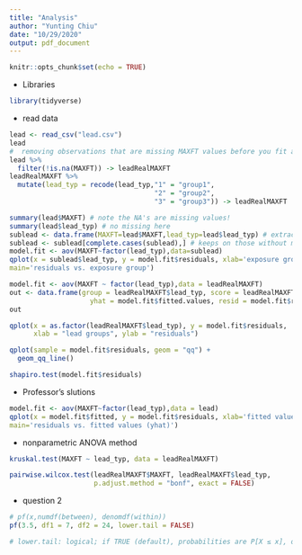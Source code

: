 ```yaml
---
title: "Analysis"
author: "Yunting Chiu"
date: "10/29/2020"
output: pdf_document
---
```


```r
knitr::opts_chunk$set(echo = TRUE)
```
- Libraries
```r
library(tidyverse)
```

- read data
```r
lead <- read_csv("lead.csv")
lead
#  removing observations that are missing MAXFT values before you fit any models. 
lead %>%
  filter(!is.na(MAXFT)) -> leadRealMAXFT 
leadRealMAXFT %>%
  mutate(lead_typ = recode(lead_typ,"1" = "group1",
                                    "2" = "group2",
                                    "3" = "group3")) -> leadRealMAXFT 
```

```r
summary(lead$MAXFT) # note the NA's are missing values!
summary(lead$lead_typ) # no missing here
sublead <- data.frame(MAXFT=lead$MAXFT,lead_typ=lead$lead_typ) # extract only the two vars of interest summary(sublead)
sublead <- sublead[complete.cases(sublead),] # keeps on those without missing (NA) values summary(sublead)
model.fit <- aov(MAXFT~factor(lead_typ),data=sublead)
qplot(x = sublead$lead_typ, y = model.fit$residuals, xlab='exposure group', ylab='residual',
main='residuals vs. exposure group')
```

```r
model.fit <- aov(MAXFT ~ factor(lead_typ),data = leadRealMAXFT)
out <- data.frame(group = leadRealMAXFT$lead_typ, score = leadRealMAXFT$MAXFT,
                    yhat = model.fit$fitted.values, resid = model.fit$residuals)
out
```

```r
qplot(x = as.factor(leadRealMAXFT$lead_typ), y = model.fit$residuals, 
      xlab = "lead groups", ylab = "residuals")
```

```r
qplot(sample = model.fit$residuals, geom = "qq") +
  geom_qq_line()
```
```r
shapiro.test(model.fit$residuals)
```

- Professor's slutions
```r
model.fit <- aov(MAXFT~factor(lead_typ),data = lead)
qplot(x = model.fit$fitted, y = model.fit$residuals, xlab='fitted values(yhat)', ylab='residual',
main='residuals vs. fitted values (yhat)')

```

- nonparametric ANOVA method
```r
kruskal.test(MAXFT ~ lead_typ, data = leadRealMAXFT)
```

```r
pairwise.wilcox.test(leadRealMAXFT$MAXFT, leadRealMAXFT$lead_typ,
                     p.adjust.method = "bonf", exact = FALSE)
```

- question 2
```r
# pf(x,numdf(between), denomdf(within))
pf(3.5, df1 = 7, df2 = 24, lower.tail = FALSE)

# lower.tail: logical; if TRUE (default), probabilities are P[X ≤ x], otherwise, P[X > x].
```

